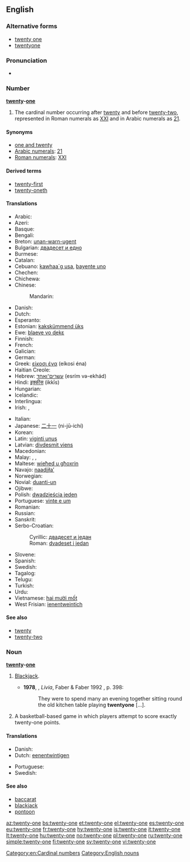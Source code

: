 ==English==

===Alternative forms===
* [[twenty one]]
* [[twentyone]]

===Pronunciation===
* {{audio|en-us-twenty-one.ogg|Audio (US)}}

===Number===
'''[[twenty]]-[[one]]'''

# The cardinal number occurring after [[twenty]] and before [[twenty-two]], represented in Roman numerals as [[XXI]] and in Arabic numerals as [[21]].

====Synonyms====
* [[one and twenty]]
* [[w:Arabic numerals|Arabic numerals]]: [[21]]
* [[w:Roman numerals|Roman numerals]]: [[XXI]]

====Derived terms====
* [[twenty-first]]
* [[twenty-oneth]]

====Translations====
{{trans-top|cardinal number}}
* Arabic: {{t-|ar|واحد وعشرون|tr=wāħid wi-ʕišrun}}
* Azeri: {{t+|az|iyirmi bir}}
* Basque: {{t+|eu|hogeita bat}}
* Bengali: {{t-|bn|একুশ|tr=ekush}}
* Breton: [[unan-warn-ugent]]
* Bulgarian: [[двадесет и едно]]
* Burmese: {{t-|my|နှစ်ဆယ့်တစ်|tr=hnăhsè.tit|sc=Mymr}}
* Catalan: {{t+|ca|vint-i-un}}
* Cebuano: [[kawhaa`g usa]], [[bayente uno]]
* Chechen: {{tø|ce|ткъе цхьаъ|tr=tqe cxha’}}
* Chichewa: {{tø|ny|makumi awiri n'chimodzi}}
* Chinese:
*: Mandarin: {{t|cmn|二十一|tr=èr shí yī|sc=Hani}}
* Danish: {{t+|da|enogtyve}}
* Dutch: {{t+|nl|eenentwintig|f}}
* Esperanto: {{t-|eo|dudek unu}}
* Estonian: [[kakskümmend üks]]
* Ewe: [[blaeve vo ɖekɛ]]
* Finnish: {{t+|fi|kaksikymmentäyksi}}
* French: {{t+|fr|vingt-et-un|m}}
* Galician: {{t+|gl|vinte e un}}
* German: {{t+|de|einundzwanzig|f}}
* Greek: [[είκοσι ένα]] (eíkosi éna)
* Haitian Creole: {{tø|ht|venteyen}}
* Hebrew: [[עשרים־ואחד]] (esrím və-ekhád)
* Hindi: [[इक्कीस]] (ikkīs)
* Hungarian: {{t+|hu|huszonegy}}
* Icelandic: {{t+|is|tuttugu og einn}}
* Interlingua: {{t-|ia|vinti-un}}
* Irish: {{t-|ga|fiche a haon}}, {{t-|ga|aon is fiche}}
{{trans-mid}}
* Italian: {{t+|it|ventuno}}
* Japanese: [[二十一]] (ni-jū-ichí)
* Korean: {{t-|ko|스물 하나|tr=seumul hana|sc=Hang}}
* Latin: [[viginti unus]]
* Latvian: [[divdesmit viens]]
* Macedonian: {{t-|mk|дваесет и еден|tr=dváeset i éden}}
* Malay: {{t-|ms|dua puluh satu}}, {{t-|ms|selikur}}, {{t-|ms|satu likur}}
* Maltese: [[wieħed u għoxrin]]
* Navajo: [[naadįįłaʼ]]
* Norwegian: {{t-|no|tjueen}}
* Novial: [[duanti-un]]
* Ojibwe: {{tø|oj|niishtanashi-bezhig}}
* Polish: [[dwadzieścia jeden]]
* Portuguese: [[vinte e um]]
* Romanian: {{t-|ro|douăzeci și unu}}
* Russian: {{t+|ru|двадцать один|tr=dvádtsat’ odín}}
* Sanskrit: {{t-|sa|एकविंशति|tr=ékaviṃśati}}
* Serbo-Croatian:
*: Cyrillic: [[двадесет и један]]
*: Roman: [[dvadeset i jedan]]
* Slovene: {{t+|sl|enaindvajset}}
* Spanish: {{t+|es|veintiuno|m}}
* Swedish: {{t+|sv|tjugoett}}
* Tagalog: {{t-|tl|beintyuno}}
* Telugu: {{t-|te|ఇరవై ఒకటి|tr=iravai okaTi}}
* Turkish: {{t+|tr|yirmi bir}}
* Urdu: {{t-|ur|اکیس|tr=ikkīs}}
* Vietnamese: [[hai mười mốt]]
* West Frisian: [[ienentweintich]]
{{trans-bottom}}

====See also====
* [[twenty]]
* [[twenty-two]]

===Noun===
'''[[twenty]]-[[one]]'''

# {{context|card games|lang=en}} [[blackjack|Blackjack]].
#* '''1978''', {{w|Lawrence Durrell}}, ''Livia'', Faber & Faber 1992 {{qualifier|Avignon Quintet}}, p. 398:
#*: They were to spend many an evening together sitting round the old kitchen table playing '''twentyone''' [...].
# {{context|sports|lang=en}} A basketball-based game in which players attempt to score exactly twenty-one points.

====Translations====
{{trans-top|blackjack card game}}
* Danish: {{t+|da|enogtyve}}
* Dutch: [[eenentwintigen]] {{n}}
{{trans-mid}}
* Portuguese: {{t-|pt|vinte-e-um|m}}
* Swedish: {{t+|sv|tjugoett|n}}
{{trans-bottom}}

====See also====
* [[baccarat]]
* [[blackjack]]
* [[pontoon]]

[[Category:en:Cardinal numbers]]
[[Category:English nouns]]

[[az:twenty-one]]
[[bs:twenty-one]]
[[et:twenty-one]]
[[el:twenty-one]]
[[es:twenty-one]]
[[eu:twenty-one]]
[[fr:twenty-one]]
[[hy:twenty-one]]
[[is:twenty-one]]
[[it:twenty-one]]
[[lt:twenty-one]]
[[hu:twenty-one]]
[[no:twenty-one]]
[[pl:twenty-one]]
[[ru:twenty-one]]
[[simple:twenty-one]]
[[fi:twenty-one]]
[[sv:twenty-one]]
[[vi:twenty-one]]